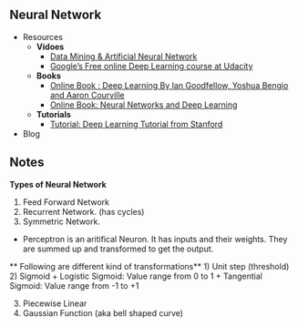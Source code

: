 
## Neural Network

 * Resources
   * **Vidoes**
     + [Data Mining & Artificial Neural Network](https://www.youtube.com/playlist?list=PLea0WJq13cnCS4LLMeUuZmTxqsqlhwUoe)
     + [Google's Free online Deep Learning course at Udacity](https://www.youtube.com/playlist?list=PLAwxTw4SYaPn_OWPFT9ulXLuQrImzHfOV)
   
   * **Books**
     + [Online Book : Deep Learning  By Ian Goodfellow, Yoshua Bengio and Aaron Courville](http://www.deeplearningbook.org/)
     + [Online Book: Neural Networks and Deep Learning](http://neuralnetworksanddeeplearning.com/)
   
   *  **Tutorials**
      + [Tutorial: Deep Learning Tutorial from Stanford](http://ufldl.stanford.edu/tutorial/)
 
 * Blog
 
## Notes

**Types of Neural Network**

1. Feed Forward Network
2. Recurrent Network. (has cycles)
3. Symmetric Network.

* Perceptron is an aritifical Neuron. It has inputs and their weights. They are summed up and transformed to get the output.

** Following are different kind of transformations**
  1) Unit step (threshold)
  2) Sigmoid
     + Logistic Sigmoid: Value range from 0 to 1
     + Tangential Sigmoid: Value range from -1 to +1
     
  3) Piecewise Linear
  4) Gaussian Function (aka bell shaped curve)
  
  

 